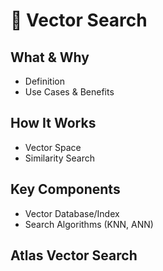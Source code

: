 # 📘 Vector Search

## What & Why

* Definition
* Use Cases & Benefits

## How It Works

* Vector Space
* Similarity Search

## Key Components

* Vector Database/Index
* Search Algorithms (KNN, ANN)

## Atlas Vector Search